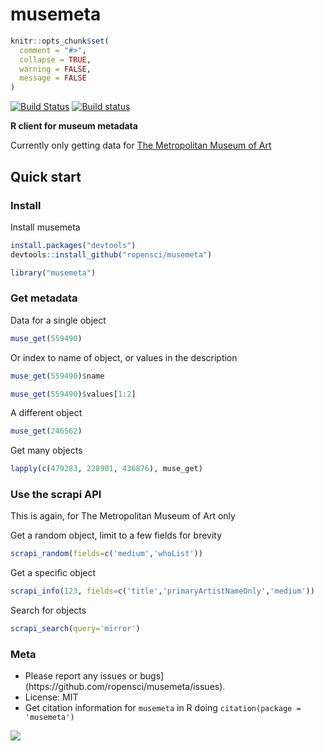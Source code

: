 musemeta
=======

```r
knitr::opts_chunk$set(
  comment = "#>",
  collapse = TRUE,
  warning = FALSE, 
  message = FALSE
)
```

[![Build Status](https://api.travis-ci.org/ropensci/musemeta.png)](https://travis-ci.org/ropensci/musemeta)
[![Build status](https://ci.appveyor.com/api/projects/status/ytgtb62gsgf5hddi/branch/master)](https://ci.appveyor.com/project/sckott/musemeta/branch/master)

**R client for museum metadata**

Currently only getting data for [The Metropolitan Museum of Art](http://www.metmuseum.org/)

## Quick start

### Install

Install musemeta

```r
install.packages("devtools")
devtools::install_github("ropensci/musemeta")
```

```r
library("musemeta")
```

### Get metadata

Data for a single object

```r
muse_get(559490)
```

Or index to name of object, or values in the description

```r
muse_get(559490)$name
```

```r
muse_get(559490)$values[1:2]
```

A different object

```r
muse_get(246562)
```

Get many objects

```r
lapply(c(479283, 228901, 436876), muse_get)
```


### Use the scrapi API

This is again, for The Metropolitan Museum of Art only 

Get a random object, limit to a few fields for brevity

```r
scrapi_random(fields=c('medium','whoList'))
```

Get a specific object

```r
scrapi_info(123, fields=c('title','primaryArtistNameOnly','medium'))
```

Search for objects

```r
scrapi_search(query='mirror')
```


### Meta

* Please report any issues or bugs](https://github.com/ropensci/musemeta/issues).
* License: MIT
* Get citation information for `musemeta` in R doing `citation(package = 'musemeta')`

[![](http://ropensci.org/public_images/github_footer.png)](http://ropensci.org)
